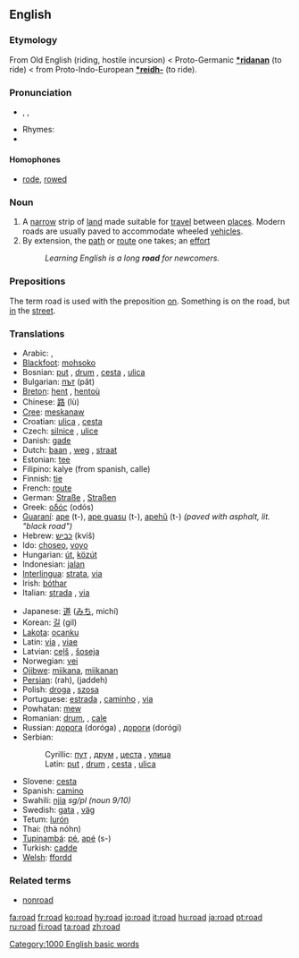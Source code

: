 ==English==

{{rank|tried|certainly|big|555|road|husband|blockquote|effect}}

===Etymology===
From Old English {{Unicode|'''[[rad#Old English|rād]]'''}} (riding, hostile incursion) < Proto-Germanic '''[[*ridanan]]''' (to ride) <  from Proto-Indo-European '''[[*reidh-]]''' (to ride).

===Pronunciation===
* {{AHD|rōd}}, {{IPA|/ɹəʊd/}}, {{SAMPA|/r@Ud/}}
* Rhymes: {{IPAchar|[[Rhymes:English:-əʊd|-əʊd]]}}
* {{audio|en-us-road.ogg|Audio (US)}}

====Homophones====
*[[rode]], [[rowed]]

===Noun===
{{wikipedia}}
{{en-noun}}

# A [[narrow]] strip of [[land]] made suitable for [[travel]] between [[places]]. Modern roads are usually paved to accommodate wheeled [[vehicle]]s.
# By extension, the [[path]] or [[route]] one takes; an [[effort]]
#:''Learning English is a long '''road''' for newcomers.''

===Prepositions===
The term road is used with the preposition [[on]]. Something is on the road, but [[in]] the [[street]].

===Translations===
{{top}}
*Arabic: {{ARchar|[[طريق|طَرِيق]]}} {{IPAchar|(ʈaríːq)}} {{m}}, {{ARchar|[[طرق|طُرُق]]}} {{IPAchar|(ʈúruq)}} {{p}}
*[[Blackfoot]]: [[mohsoko]]
*Bosnian: [[put#Bosnian|put]] {{m}}, [[drum#Bosnian|drum]] {{m}}, [[cesta#Bosnian|cesta]] {{f}}, [[ulica#Bosnian|ulica]] {{f}}
*Bulgarian: [[път]] (pǎt) {{m}}
*[[Breton]]: [[hent]] {{m}}, [[hentoù]] {{p}}
*Chinese: [[路]] (lù)
*[[Cree]]: [[meskanaw]]
*Croatian: [[ulica#Croatian|ulica]] {{f}}, [[cesta#Croatian|cesta]] {{f}}
*Czech: [[silnice]] {{f}}, [[ulice]]
*Danish: [[gade]]
*Dutch: [[baan]] {{f}}, [[weg]] {{m}}, [[straat]] {{f}}
*Estonian: [[tee]]
*Filipino: kalye (from spanish, calle)
*Finnish: [[tie]]
*French: [[route]] {{f}}
*German: [[Straße]] {{f}}, [[Straßen]] {{p}}
*Greek: [[οδός]] (odós) {{f}}
*[[Guaraní]]: [[ape]] (t-), [[ape guasu]] (t-), [[apehũ]] (t-) ''(paved with asphalt, lit. "black road")''
*Hebrew: [[כביש]] (kvíš) {{m}}
*Ido: [[choseo]], [[voyo]]
*Hungarian: [[út]], [[közút]]
*Indonesian: [[jalan]]
*[[Interlingua]]: [[strata]], [[via]]
*Irish: [[bóthar]]
*Italian: [[strada]] {{f}}, [[via]] {{f}}
{{mid}}
*Japanese: [[道]] ([[みち]], michí)
*Korean: [[길]] (gil)
*[[Lakota]]: [[ocanku]]
*Latin: [[via]] {{f}}, [[viae]] {{p}}
*Latvian: [[ceļš]] {{m}}, [[šoseja]] {{f}}
*Norwegian: [[vei]] {{m}}
*[[Ojibwe]]: [[miikana]], [[miikanan]] {{p}}
*[[Persian]]: {{FAchar|[[راه]]}} (rah), {{FAchar|[[جاده]]}} (jaddeh)
*Polish: [[droga#Polish|droga]] {{f}}, [[szosa]] {{f}}
*Portuguese: [[estrada]] {{f}}, [[caminho]] {{m}}, [[via]] {{f}}
*Powhatan: [[mew]]
*Romanian: [[drum#Romanian|drum]], {{n}}, [[cale]] {{f}}
*Russian: [[дорога]] (doróga) {{f}}, [[дороги]] (dorógi) {{p}}
*Serbian:
*:Cyrillic: [[пут#Serbian|пут]] {{m}}, [[друм#Serbian|друм]] {{m}}, [[цеста#Serbian|цеста]] {{f}}, [[улица#Serbian|улица]] {{f}}
*:Latin: [[put#Serbian|put]] {{m}}, [[drum#Serbian|drum]] {{m}}, [[cesta#Serbian|cesta]] {{f}}, [[ulica#Serbian|ulica]] {{f}}
*Slovene: [[cesta]] {{f}}
*Spanish: [[camino]] {{m}}
*Swahili: [[njia]] ''sg/pl (noun 9/10)''
*Swedish: [[gata]] {{c}}, [[väg]] {{c}}
*Tetum: [[lurón]]
*Thai: {{THchar|[[ถนน]]}} (thà nóhn)
*[[Tupinambá]]: [[pé]], [[apé]] (s-)
*Turkish: [[cadde]]
*[[Welsh]]: [[ffordd]]
{{bottom}}

===Related terms===
*[[nonroad]]

[[Category:1000 English basic words]]

[[fa:road]]
[[fr:road]]
[[ko:road]]
[[hy:road]]
[[io:road]]
[[it:road]]
[[hu:road]]
[[ja:road]]
[[pt:road]]
[[ru:road]]
[[fi:road]]
[[ta:road]]
[[zh:road]]